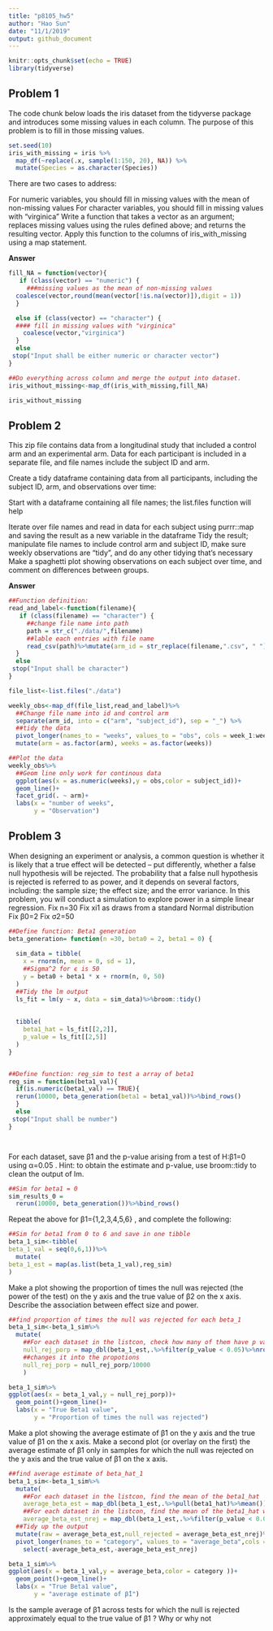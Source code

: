 ```yaml
---
title: "p8105_hw5"
author: "Hao Sun"
date: "11/1/2019"
output: github_document
---
```


```r
knitr::opts_chunk$set(echo = TRUE)
library(tidyverse)
```

## Problem 1

The code chunk below loads the iris dataset from the tidyverse package and introduces some missing values in each column. The purpose of this problem is to fill in those missing values.

```r
set.seed(10)
iris_with_missing = iris %>% 
  map_df(~replace(.x, sample(1:150, 20), NA)) %>%
  mutate(Species = as.character(Species))
```

There are two cases to address:

For numeric variables, you should fill in missing values with the mean of non-missing values
For character variables, you should fill in missing values with "virginica"
Write a function that takes a vector as an argument; replaces missing values using the rules defined above; and returns the resulting vector. Apply this function to the columns of iris_with_missing using a map statement.

__Answer__

```r

fill_NA = function(vector){
   if (class(vector) == "numeric") {
     ###missing values as the mean of non-missing values 
  coalesce(vector,round(mean(vector[!is.na(vector)]),digit = 1))
  }

  else if (class(vector) == "character") {
  #### fill in missing values with "virginica" 
    coalesce(vector,"virginica")
  }
  else 
 stop("Input shall be either numeric or character vector")
}

##Do everything across column and merge the output into dataset.
iris_without_missing<-map_df(iris_with_missing,fill_NA)

iris_without_missing
```


## Problem 2
This zip file contains data from a longitudinal study that included a control arm and an experimental arm. Data for each participant is included in a separate file, and file names include the subject ID and arm.

Create a tidy dataframe containing data from all participants, including the subject ID, arm, and observations over time:

Start with a dataframe containing all file names; the list.files function will help

Iterate over file names and read in data for each subject using purrr::map and saving the result as a new variable in the dataframe
Tidy the result; manipulate file names to include control arm and subject ID, make sure weekly observations are “tidy”, and do any other tidying that’s necessary
Make a spaghetti plot showing observations on each subject over time, and comment on differences between groups.

__Answer__

```r
##Function definition:
read_and_label<-function(filename){
   if (class(filename) == "character") {
     ##change file name into path
     path = str_c("./data/",filename)
     ##lable each entries with file name
     read_csv(path)%>%mutate(arm_id = str_replace(filename,".csv", " "))
  }
  else 
 stop("Input shall be character")
}

file_list<-list.files("./data")

weekly_obs<-map_df(file_list,read_and_label)%>%
  ##Change file name into id and control arm
  separate(arm_id, into = c("arm", "subject_id"), sep = "_") %>%
  ##tidy the data
  pivot_longer(names_to = "weeks", values_to = "obs", cols = week_1:week_8 )%>%
  mutate(arm = as.factor(arm), weeks = as.factor(weeks))

##Plot the data
weekly_obs%>%
  ##Geom line only work for continous data
  ggplot(aes(x = as.numeric(weeks),y = obs,color = subject_id))+
  geom_line()+
  facet_grid(. ~ arm)+
  labs(x = "number of weeks",
       y = "Observation")

```

## Problem 3

When designing an experiment or analysis, a common question is whether it is likely that a true effect will be detected – put differently, whether a false null hypothesis will be rejected. The probability that a false null hypothesis is rejected is referred to as power, and it depends on several factors, including: the sample size; the effect size; and the error variance. In this problem, you will conduct a simulation to explore power in a simple linear regression.
Fix n=30
Fix xi1 as draws from a standard Normal distribution
Fix β0=2
Fix σ2=50

```r
##Define function: Beta1 generation
beta_generation= function(n =30, beta0 = 2, beta1 = 0) {
  
  sim_data = tibble(
    x = rnorm(n, mean = 0, sd = 1),
    ##Sigma^2 for ϵ is 50
    y = beta0 + beta1 * x + rnorm(n, 0, 50)
  )
  ##Tidy the lm output
  ls_fit = lm(y ~ x, data = sim_data)%>%broom::tidy()
  
  
  tibble(
    beta1_hat = ls_fit[[2,2]],
    p_value = ls_fit[[2,5]] 
  )
}


##Define function: reg_sim to test a array of beta1
reg_sim = function(beta1_val){
  if(is.numeric(beta1_val) == TRUE){
  rerun(10000, beta_generation(beta1 = beta1_val))%>%bind_rows()
  }
  else 
 stop("Input shall be number")
}




```
For each dataset, save β̂1
 and the p-value arising from a test of H:β1=0
 using α=0.05
. Hint: to obtain the estimate and p-value, use broom::tidy to clean the output of lm.

```r
##Sim for beta1 = 0
sim_results_0 = 
  rerun(10000, beta_generation())%>%bind_rows()

```
Repeat the above for β1={1,2,3,4,5,6}
, and complete the following:
```r
##Sim for beta1 from 0 to 6 and save in one tibble
beta_1_sim<-tibble(
beta_1_val = seq(0,6,1))%>%
  mutate(
beta_1_est = map(as.list(beta_1_val),reg_sim)
)
```

Make a plot showing the proportion of times the null was rejected (the power of the test) on the y axis and the true value of β2 on the x axis. Describe the association between effect size and power.
```r
##find proportion of times the null was rejected for each beta_1
beta_1_sim<-beta_1_sim%>%
  mutate(
    ##For each dataset in the listcon, check how many of them have p value < 0.05
    null_rej_porp = map_dbl(beta_1_est,.%>%filter(p_value < 0.05)%>%nrow()),
    ##changes it into the propotions
    null_rej_porp = null_rej_porp/10000
    )

beta_1_sim%>% 
ggplot(aes(x = beta_1_val,y = null_rej_porp))+
  geom_point()+geom_line()+
  labs(x = "True Beta1 value",
       y = "Proportion of times the null was rejected")

```


Make a plot showing the average estimate of β̂1 on the y axis and the true value of β1
 on the x axis.  Make a second plot (or overlay on the first) the average estimate of β̂1 only in samples for which the null was rejected on the y axis and the true value of β1 on the x axis. 
 
```r
##find average estimate of beta_hat_1
beta_1_sim<-beta_1_sim%>%
  mutate(
    ##For each dataset in the listcon, find the mean of the beta1_hat
    average_beta_est = map_dbl(beta_1_est,.%>%pull(beta1_hat)%>%mean()),
    ##For each dataset in the listcon, find the mean of the beta1_hat with pvalue < 0.05
    average_beta_est_nrej = map_dbl(beta_1_est,.%>%filter(p_value < 0.05)%>%pull(beta1_hat)%>%mean()))%>%
  ##Tidy up the output
  mutate(raw = average_beta_est,null_rejected = average_beta_est_nrej)%>%
  pivot_longer(names_to = "category", values_to = "average_beta",cols = raw:null_rejected)%>%
    select(-average_beta_est,-average_beta_est_nrej)

beta_1_sim%>% 
ggplot(aes(x = beta_1_val,y = average_beta,color = category ))+
  geom_point()+geom_line()+
  labs(x = "True Beta1 value",
       y = "average estimate of β̂1")
```
 
 Is the sample average of β̂1 across tests for which the null is rejected approximately equal to the true value of β1
? Why or why not



